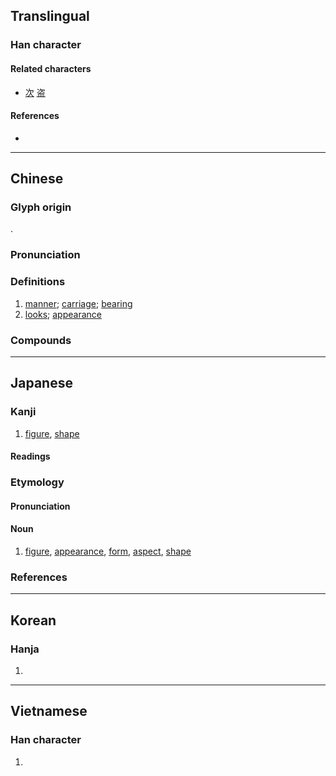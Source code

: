 {{character info}}
==Translingual==

===Han character===
{{Han char|rn=38|rad=女|as=06|sn=9|four=37404|canj=IOV,MOV|ids=⿱次女}}

====Related characters====
* [[次]] [[盗]]

====References====
* {{Han ref|kx=0261.220|dkj=06257|dj=0527.250|hdz=21047.060|uh=59FF|ud=23039|bh=ABBA|bd=43962}}

----

==Chinese==
{{zh-forms}}

===Glyph origin===
{{Han etym}}
{{Han compound|次|女|t2=woman|ls=psc|c1=p|c2=s}}.

===Pronunciation===
{{zh-pron
|m=zī
|c=zi1
|h=pfs=chṳ̂
|md=cṳ̆
|mn=qz:chir/tw,xm,zz:chu
|mn-t=ze1
|mc=y
|oc=y
|cat=n
}}

===Definitions===
{{zh-hanzi}}

# [[manner]]; [[carriage]]; [[bearing]]
# [[looks]]; [[appearance]]

===Compounds===
{{zh-der|中姿|丰姿|丰姿冶麗|丰姿綽約|仙姿|仙姿玉色|低姿勢|低姿態|國色天姿|多姿多采|多彩多姿|多采多姿|天姿|天姿國色|姱姿|姿勢|姿姿媚媚|姿媚|姿態|姿色|姿質|姿首|婀娜多姿|媚姿姿|嬌姿|掩映生姿|搔頭弄姿|搔首弄姿|搖曳生姿|擺姿勢|毛施淑姿|淑姿|濁質凡姿|瑰姿|瓊姿|神姿|絢麗多姿|綽約多姿|舞姿|花柳之姿|英姿|英姿煥發|英姿邁往|英姿颯爽|蒲柳之姿|豔姿|郎才女姿|雄姿|顧影弄姿|顧盼生姿|風姿|風姿瀟灑|風姿綽約|颯爽英姿|鶴骨松姿|龍章鳳姿|龍鳳之姿}}

----

==Japanese==
{{ja-kanji forms|k=y}}

===Kanji===
{{ja-kanji|grade=6|rs=女06}}

# [[figure]], [[shape]]

====Readings====
{{ja-readings
|goon=し
|kanon=し
|kun=すがた-
}}

===Etymology===
{{ja-kanjitab|すがた|yomi=k}}
{{rfe|ja}}

====Pronunciation====
{{ja-pron|すがた|acc=1|acc_ref=DJR}}

====Noun====
{{ja-noun|すがた}}

# [[figure]], [[appearance]], [[form]], [[aspect]], [[shape]]
#: {{ja-usex|[[刻%々]]と'''姿'''を[[変える]][[雲]]|こく%こく と '''すがた''' を かえる くも|the clouds, continuously changing their '''shape'''}}
#: {{ja-usex|[[着%物]]%'''姿'''を[[見せる]]|き%もの-%'''すがた''' を みせる|to present one's kimonoed '''self'''}}
#: {{ja-usex|○○の[[愛国者]]としての'''姿'''|○○ の あいこくしゃ と して の '''すがた'''|the '''aspect''' of X as a patriot}}

===References===
<references />

----

==Korean==

===Hanja===
{{ko-hanja|hangeul=자|rv=ja|mr=cha}}

# {{rfdef|ko|sort=女06}}

----

==Vietnamese==

===Han character===
{{vi-readings|reading=tư|rs=女06}}

# {{rfdef|vi|sort=女06}}